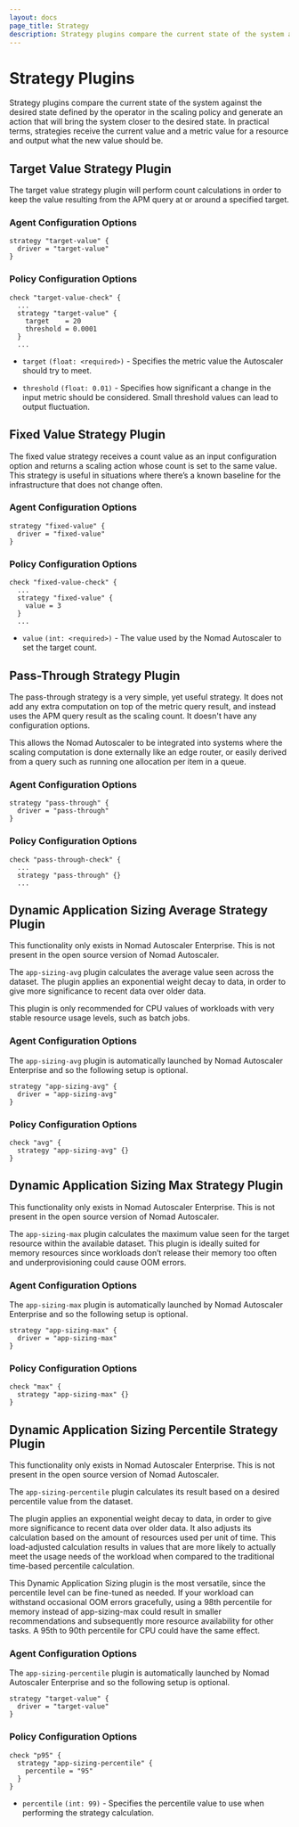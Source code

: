 ```yaml
---
layout: docs
page_title: Strategy
description: Strategy plugins compare the current state of the system against the desired state.
---
```


# Strategy Plugins

Strategy plugins compare the current state of the system against the desired state
defined by the operator in the scaling policy and generate an action that will
bring the system closer to the desired state. In practical terms, strategies
receive the current value and a metric value for a resource and output what the
new value should be.

## Target Value Strategy Plugin

The target value strategy plugin will perform count calculations in order to keep
the value resulting from the APM query at or around a specified target.

### Agent Configuration Options

```hcl
strategy "target-value" {
  driver = "target-value"
}
```

### Policy Configuration Options

```hcl
check "target-value-check" {
  ...
  strategy "target-value" {
    target    = 20
    threshold = 0.0001
  }
  ...
```

- `target` `(float: <required>)` - Specifies the metric value the Autoscaler
  should try to meet.

- `threshold` `(float: 0.01)` - Specifies how significant a change in the input
  metric should be considered. Small threshold values can lead to output
  fluctuation.

## Fixed Value Strategy Plugin

The fixed value strategy receives a count value as an input configuration option
and returns a scaling action whose count is set to the same value. This strategy is
useful in situations where there’s a known baseline for the infrastructure that
does not change often.

### Agent Configuration Options

```hcl
strategy "fixed-value" {
  driver = "fixed-value"
}
```

### Policy Configuration Options

```hcl
check "fixed-value-check" {
  ...
  strategy "fixed-value" {
    value = 3
  }
  ...
```

- `value` `(int: <required>)` - The value used by the Nomad Autoscaler to set the
  target count.

## Pass-Through Strategy Plugin

The pass-through strategy is a very simple, yet useful strategy. It does not
add any extra computation on top of the metric query result, and instead uses
the APM query result as the scaling count. It doesn't have any configuration
options.

This allows the Nomad Autoscaler to be integrated into systems where the
scaling computation is done externally like an edge router, or easily derived
from a query such as running one allocation per item in a queue.

### Agent Configuration Options

```hcl
strategy "pass-through" {
  driver = "pass-through"
}
```

### Policy Configuration Options

```hcl
check "pass-through-check" {
  ...
  strategy "pass-through" {}
  ...
```

## Dynamic Application Sizing Average Strategy Plugin

<EnterpriseAlert>
  This functionality only exists in Nomad Autoscaler Enterprise. This is not
  present in the open source version of Nomad Autoscaler.
</EnterpriseAlert>

The `app-sizing-avg` plugin calculates the average value seen across the dataset.
The plugin applies an exponential weight decay to data, in order to give
more significance to recent data over older data.

This plugin is only recommended for CPU values of workloads with very stable
resource usage levels, such as batch jobs.

### Agent Configuration Options

The `app-sizing-avg` plugin is automatically launched by Nomad Autoscaler
Enterprise and so the following setup is optional.

```hcl
strategy "app-sizing-avg" {
  driver = "app-sizing-avg"
}
```

### Policy Configuration Options

```hcl
check "avg" {
  strategy "app-sizing-avg" {}
}
```

## Dynamic Application Sizing Max Strategy Plugin

<EnterpriseAlert>
  This functionality only exists in Nomad Autoscaler Enterprise. This is not
  present in the open source version of Nomad Autoscaler.
</EnterpriseAlert>

The `app-sizing-max` plugin calculates the maximum value seen for the target
resource within the available dataset. This plugin is ideally suited for memory
resources since workloads don’t release their memory too often and
underprovisioning could cause OOM errors.

### Agent Configuration Options

The `app-sizing-max` plugin is automatically launched by Nomad Autoscaler
Enterprise and so the following setup is optional.

```hcl
strategy "app-sizing-max" {
  driver = "app-sizing-max"
}
```

### Policy Configuration Options

```hcl
check "max" {
  strategy "app-sizing-max" {}
}
```

## Dynamic Application Sizing Percentile Strategy Plugin

<EnterpriseAlert>
  This functionality only exists in Nomad Autoscaler Enterprise. This is not
  present in the open source version of Nomad Autoscaler.
</EnterpriseAlert>

The `app-sizing-percentile` plugin calculates its result based on a desired
percentile value from the dataset.

The plugin applies an exponential weight decay to data, in order to give
more significance to recent data over older data. It also adjusts its calculation
based on the amount of resources used per unit of time. This load-adjusted
calculation results in values that are more likely to actually meet the usage
needs of the workload when compared to the traditional time-based percentile
calculation.

This Dynamic Application Sizing plugin is the most versatile, since the percentile
level can be fine-tuned as needed. If your workload can withstand occasional OOM
errors gracefully, using a 98th percentile for memory instead of app-sizing-max
could result in smaller recommendations and subsequently more resource availability
for other tasks. A 95th to 90th percentile for CPU could have the same effect.

### Agent Configuration Options

The `app-sizing-percentile` plugin is automatically launched by Nomad Autoscaler
Enterprise and so the following setup is optional.

```hcl
strategy "target-value" {
  driver = "target-value"
}
```

### Policy Configuration Options

```hcl
check "p95" {
  strategy "app-sizing-percentile" {
    percentile = "95"
  }
}
```

- `percentile` `(int: 99)` - Specifies the percentile value to use when performing
  the strategy calculation.
